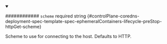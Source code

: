 
<details className="config-field" data-expandable="false" open>
<summary>

############ `scheme` <span className="config-field-required" data-required="false">required</span> <span className="config-field-type">string</span> <span className="config-field-default"></span> <span className="config-field-enum"></span> {#controlPlane-coredns-deployment-spec-template-spec-ephemeralContainers-lifecycle-preStop-httpGet-scheme}

Scheme to use for connecting to the host.
Defaults to HTTP.

</summary>



</details>
